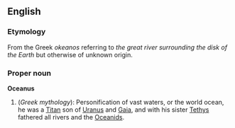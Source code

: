 ==English==
===Etymology===
From the Greek ''okeanos'' referring to ''the great river surrounding the disk of the Earth'' but otherwise of unknown origin.

===Proper noun===
'''Oceanus'''
{{wikipedia}}
# (''Greek mythology''): Personification of vast waters, or the world ocean, he was a [[Titan]] son of [[Uranus]] and [[Gaia]], and with his sister [[Tethys]] fathered all rivers and the [[Oceanids]].